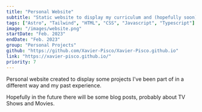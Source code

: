 ```yaml
---
title: "Personal Website"
subtitle: "Static website to display my curriculum and (hopefully soon) write a blog about TV and Movies"
tags: ["Astro", "Tailwind", "HTML", "CSS", "Javascript", "Typescript"]
image: "/images/website.png"
startDate: "Feb. 2023"
endDate: "Feb. 2023"
group: "Personal Projects"
github: "https://github.com/Xavier-Pisco/Xavier-Pisco.github.io"
link: "https://xavier-pisco.github.io/"
priority: 7
---
```

Personal website created to display some projects I've been part of in a different way and my past experience.

Hopefully in the future there will be some blog posts, probably about TV Shows and Movies.